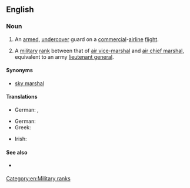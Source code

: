 {{also|Air Marshal}}
==English==
{{wikipedia}}

===Noun===
{{en-noun|head=[[air]] [[marshal]]}}

# {{context|US|law enforcement|lang=en}} An [[armed]], [[undercover]] guard on a [[commercial]]-[[airline]] [[flight]].
# {{context|British|Australia|New Zealand|Canada|military|lang=en}} A [[military]] [[rank]] between that of [[air vice-marshal]] and [[air chief marshal]], equivalent to an army [[lieutenant general]].

====Synonyms====
* {{sense|law enforcement}} [[sky marshal]]

====Translations====
{{trans-top|law enforcement}}
* German: {{t+|de|Air Marshal|m}}, {{t+|de|Sky Marshal|m}}
{{trans-mid}}
{{trans-bottom}}
{{trans-top|military rank}}
* German: {{t+|de|Air Marshal}}
* Greek: {{t|el|αντιπτέραρχος|sc=Grek}}
{{trans-mid}}
* Irish: {{t|ga|aermharascal|m}}
{{trans-bottom}}

====See also====
* {{sense|law enforcement}} {{pedia|Federal Air Marshal Service}}

[[Category:en:Military ranks]]